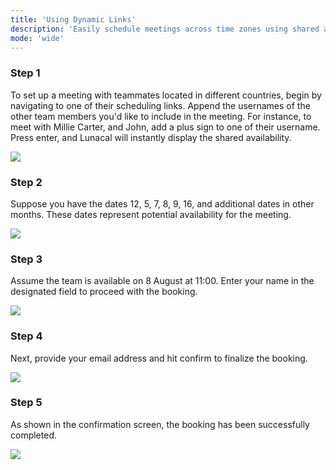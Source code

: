 ```yaml
---
title: 'Using Dynamic Links'
description: 'Easily schedule meetings across time zones using shared availability tools and scheduling links—no more back-and-forth emails.'
mode: 'wide'
---
```


### Step 1

To set up a meeting with teammates located in different countries, begin by navigating to one of their scheduling links. Append the usernames of the other team members you'd like to include in the meeting. For instance, to meet with Millie Carter, and John, add a plus sign to one of their username. Press enter, and Lunacal will instantly display the shared availability.

<Frame><img src="/images/dynamicLinks/image1.jpg" /></Frame>

### Step 2

Suppose you have the dates 12, 5, 7, 8, 9, 16, and additional dates in other months. These dates represent potential availability for the meeting.

<Frame><img src="/images/dynamicLinks/image2.jpg" /></Frame>

### Step 3

Assume the team is available on 8 August at 11:00. Enter your name in the designated field to proceed with the booking.

<Frame><img src="/images/dynamicLinks/image3.jpg" /></Frame>

### Step 4

Next, provide your email address and hit confirm to finalize the booking.

<Frame><img src="/images/dynamicLinks/image4.jpg" /></Frame>

### Step 5

As shown in the confirmation screen, the booking has been successfully completed.

<Frame><img src="/images/dynamicLinks/image5.jpg" /></Frame>

